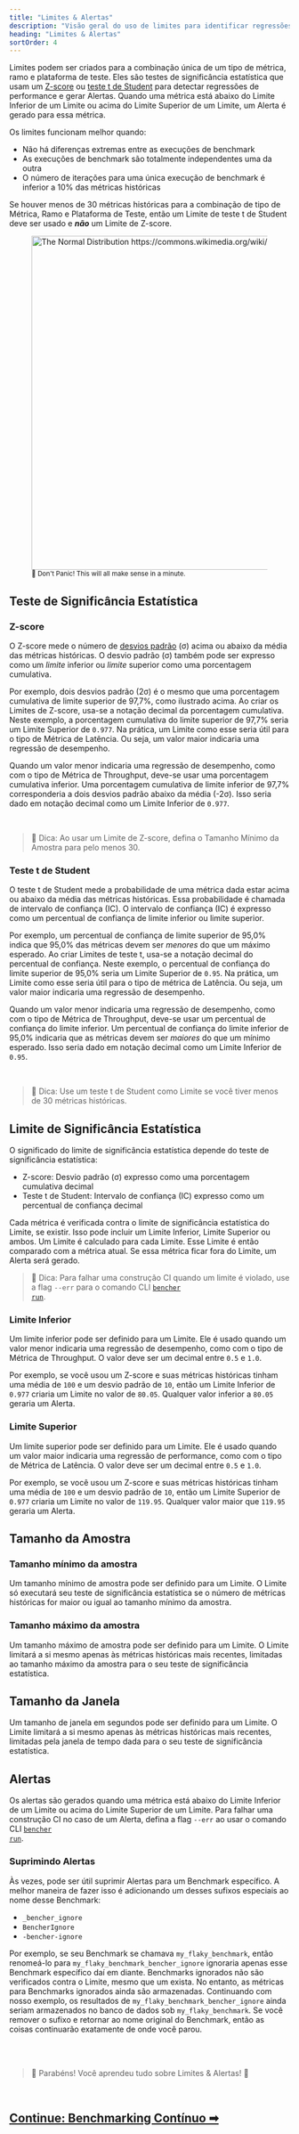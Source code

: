 ```yaml
---
title: "Limites & Alertas"
description: "Visão geral do uso de limites para identificar regressões de performance em benchmarks de código com alertas"
heading: "Limites & Alertas"
sortOrder: 4
---
```


Limites podem ser criados para a combinação única de um tipo de métrica, ramo e plataforma de teste.
Eles são testes de significância estatística que usam um
[Z-score](https://en.wikipedia.org/wiki/Standard_score)
ou [teste t de Student](https://en.wikipedia.org/wiki/Student%27s_t-test)
para detectar regressões de performance e gerar Alertas.
Quando uma métrica está abaixo do Limite Inferior de um Limite ou acima do Limite Superior de um Limite,
um Alerta é gerado para essa métrica.

Os limites funcionam melhor quando:
- Não há diferenças extremas entre as execuções de benchmark
- As execuções de benchmark são totalmente independentes uma da outra
- O número de iterações para uma única execução de benchmark é inferior a 10% das métricas históricas

Se houver menos de 30 métricas históricas para a combinação de tipo de Métrica, Ramo e Plataforma de Teste, então um Limite de teste t de Student deve ser usado e __*não*__ um Limite de Z-score.

<div class="content has-text-centered">
    <figure>
<img
    src="https://upload.wikimedia.org/wikipedia/commons/2/25/The_Normal_Distribution.svg"
    width="800"
    height="600"
    alt="The Normal Distribution https://commons.wikimedia.org/wiki/File:The_Normal_Distribution.svg"
/>
<br/>
<small>🐰 Don't Panic! This will all make sense in a minute.</small>
</figure>
</div>

## Teste de Significância Estatística

### Z-score

O Z-score mede o número de [desvios padrão](https://en.wikipedia.org/wiki/Standard_deviation) (σ) acima ou abaixo da média das métricas históricas. O desvio padrão (σ) também pode ser expresso como um _limite_ inferior ou _limite_ superior como uma porcentagem cumulativa.

Por exemplo, dois desvios padrão (2σ) é o mesmo que uma porcentagem cumulativa de limite superior de 97,7%, como ilustrado acima. Ao criar os Limites de Z-score, usa-se a notação decimal da porcentagem cumulativa.
Neste exemplo, a porcentagem cumulativa do limite superior de 97,7% seria um Limite Superior de `0.977`.
Na prática, um Limite como esse seria útil para o tipo de Métrica de Latência. Ou seja, um valor maior indicaria uma regressão de desempenho.

Quando um valor menor indicaria uma regressão de desempenho, como com o tipo de Métrica de Throughput, deve-se usar uma porcentagem cumulativa inferior. Uma porcentagem cumulativa de limite inferior de 97,7% corresponderia a dois desvios padrão abaixo da média (-2σ).
Isso seria dado em notação decimal como um Limite Inferior de `0.977`.

<br />

> 🐰 Dica: Ao usar um Limite de Z-score, defina o Tamanho Mínimo da Amostra para pelo menos 30.

### Teste t de Student

O teste t de Student mede a probabilidade de uma métrica dada estar acima ou abaixo da média das métricas históricas. Essa probabilidade é chamada de intervalo de confiança (IC). O intervalo de confiança (IC) é expresso como um percentual de confiança de limite inferior ou limite superior.

Por exemplo, um percentual de confiança de limite superior de 95,0% indica que 95,0% das métricas devem ser _menores_ do que um máximo esperado. Ao criar Limites de teste t, usa-se a notação decimal do percentual de confiança.
Neste exemplo, o percentual de confiança do limite superior de 95,0% seria um Limite Superior de `0.95`.
Na prática, um Limite como esse seria útil para o tipo de métrica de Latência. Ou seja, um valor maior indicaria uma regressão de desempenho.

Quando um valor menor indicaria uma regressão de desempenho, como com o tipo de Métrica de Throughput, deve-se usar um percentual de confiança do limite inferior.
Um percentual de confiança do limite inferior de 95,0% indicaria que as métricas devem ser _maiores_ do que um mínimo esperado.
Isso seria dado em notação decimal como um Limite Inferior de `0.95`.

<br />

> 🐰 Dica: Use um teste t de Student como Limite se você tiver menos de 30 métricas históricas.

## Limite de Significância Estatística

O significado do limite de significância estatística depende do teste de significância estatística:
- Z-score: Desvio padrão (σ) expresso como uma porcentagem cumulativa decimal
- Teste t de Student: Intervalo de confiança (IC) expresso como um percentual de confiança decimal

Cada métrica é verificada contra o limite de significância estatística do Limite, se existir.
Isso pode incluir um Limite Inferior, Limite Superior ou ambos.
Um Limite é calculado para cada Limite.
Esse Limite é então comparado com a métrica atual.
Se essa métrica ficar fora do Limite, um Alerta será gerado.

> 🐰 Dica: Para falhar uma construção CI quando um limite é violado, use a flag `--err` para o comando CLI <code><a href="/pt/docs/explanation/bencher-run/">bencher run</a></code>.

### Limite Inferior
Um limite inferior pode ser definido para um Limite.
Ele é usado quando um valor menor indicaria uma regressão de desempenho,
como com o tipo de Métrica de Throughput.
O valor deve ser um decimal entre `0.5` e `1.0`.

Por exemplo, se você usou um Z-score e suas métricas históricas tinham uma média de `100` e um desvio padrão de `10`,
então um Limite Inferior de `0.977` criaria um Limite no valor de `80.05`.
Qualquer valor inferior a `80.05` geraria um Alerta.

### Limite Superior
Um limite superior pode ser definido para um Limite.
Ele é usado quando um valor maior indicaria uma regressão de performance,
como com o tipo de Métrica de Latência.
O valor deve ser um decimal entre `0.5` e `1.0`.

Por exemplo, se você usou um Z-score e suas métricas históricas tinham uma média de `100` e um desvio padrão de `10`,
então um Limite Superior de `0.977` criaria um Limite no valor de `119.95`.
Qualquer valor maior que `119.95` geraria um Alerta.

## Tamanho da Amostra

### Tamanho mínimo da amostra
Um tamanho mínimo de amostra pode ser definido para um Limite.
O Limite só executará seu teste de significância estatística se o número de métricas históricas for maior ou igual ao tamanho mínimo da amostra.

### Tamanho máximo da amostra
Um tamanho máximo de amostra pode ser definido para um Limite.
O Limite limitará a si mesmo apenas às métricas históricas mais recentes,
limitadas ao tamanho máximo da amostra para o seu teste de significância estatística.

## Tamanho da Janela
Um tamanho de janela em segundos pode ser definido para um Limite.
O Limite limitará a si mesmo apenas às métricas históricas mais recentes,
limitadas pela janela de tempo dada para o seu teste de significância estatística.

## Alertas
Os alertas são gerados quando uma métrica está abaixo do Limite Inferior de um Limite ou acima do Limite Superior de um Limite. Para falhar uma construção CI no caso de um Alerta, defina a flag `--err` ao usar o comando CLI <code><a href="/pt/docs/explanation/bencher-run/">bencher run</a></code>.

### Suprimindo Alertas
Às vezes, pode ser útil suprimir Alertas para um Benchmark específico.
A melhor maneira de fazer isso é adicionando um desses sufixos especiais ao nome desse Benchmark:

- `_bencher_ignore`
- `BencherIgnore`
- `-bencher-ignore`

Por exemplo, se seu Benchmark se chamava `my_flaky_benchmark`, então renomeá-lo para `my_flaky_benchmark_bencher_ignore`
ignoraria apenas esse Benchmark específico daí em diante.
Benchmarks ignorados não são verificados contra o Limite, mesmo que um exista.
No entanto, as métricas para Benchmarks ignorados ainda são armazenadas.
Continuando com nosso exemplo, os resultados de `my_flaky_benchmark_bencher_ignore` ainda seriam armazenados no banco de dados sob `my_flaky_benchmark`.
Se você remover o sufixo e retornar ao nome original do Benchmark,
então as coisas continuarão exatamente de onde você parou.

<br />
<br />

> 🐰 Parabéns! Você aprendeu tudo sobre Limites & Alertas! 🎉

<br />

<h2><a href="/pt/docs/explanation/continuous-benchmarking/">Continue: Benchmarking Contínuo ➡</a></h2>